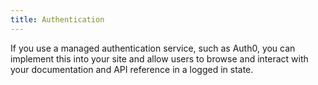 ```yaml
---
title: Authentication
---
```


If you use a managed authentication service, such as Auth0, you can implement this into your site and allow users to browse and interact with your documentation and API reference in a logged in state.